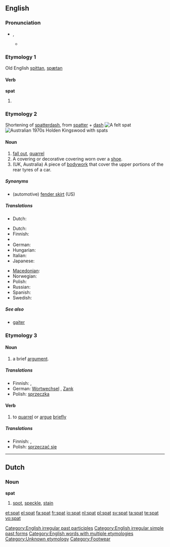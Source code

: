 {{also|şpat|spát|spät|ṣpät|spať}}
==English==

===Pronunciation===
* {{IPA|/spæt/}}, {{SAMPA|/sp{t/}}
** {{rhymes|æt}}

===Etymology 1===
Old English [[spittan]], [[spætan]]

====Verb====
'''spat'''

# {{past of|[[spit]]}}

===Etymology 2===
Shortening of [[spatterdash]], from [[spatter]] + [[dash]]
[[Image:Spat commons 2.JPG|thumb|A felt spat]]
[[Image:Holden with spats.jpg|thumb|Australian 1970s Holden Kingswood with spats]]
====Noun====
{{en-noun}}
#[[fall out]], [[quarrel]]
# A covering or decorative covering worn over a [[shoe]].
# (UK, Australia) A piece of [[bodywork]] that cover the upper portions of the rear tyres of a car.

=====Synonyms=====
* (automotive) [[fender skirt]] (US)

=====Translations=====
{{trans-top|quarrel}}
{{trans-mid}}
* Dutch: {{t|nl|ruzie}}
{{trans-bottom}}
{{trans-top|covering or decorative covering worn over a shoe}}
* Dutch: {{t|nl|gamasch}}
* Finnish: {{t-|fi|nilkkain}}
* {{trreq|French}}
* German: {{t-|de|Gamasche|f}}
* Hungarian: {{t|hu|kamásni}}
* Italian: {{t-|it|uose}}
* Japanese: {{t|ja|スパッツ|tr=supattsu|sc=Jpan}}
{{trans-mid}}
* [[Macedonian]]: {{t|mk|гамаш|m|tr=gámaš|sc=Cyrl|xs=Macedonian}}
* Norwegian: {{t|no|gamasje}}
* Polish: {{t-|pl|getry|f|p}}
* Russian: {{t|ru|гетра|f|tr=gétra|sc=Cyrl}}
* Spanish: {{t-|es|polaina|f}}
* Swedish: {{t-|sv|damasker}}
{{trans-bottom}}
{{trans-top|fender skirt}}
{{trans-mid}}
{{trans-bottom}}
=====See also=====
* [[gaiter]]

===Etymology 3===
{{rfe}}

====Noun====
{{en-noun}}

# a brief [[argument]].

=====Translations=====
* Finnish: {{t+|fi|kina}}, {{t-|fi|kahina}}
* German: [[Wortwechsel]] {{m}}, [[Zank]] {{m}}
* Polish: [[sprzeczka]] {{f}}

====Verb====
{{en-verb|spat|t|ed}}

# to [[quarrel]] or [[argue]] [[briefly]]

=====Translations=====
* Finnish: {{t-|fi|kinata}}, {{t-|fi|kahinoida}}
* Polish: [[sprzeczać się]]

[[Category:English irregular past participles]]
[[Category:English irregular simple past forms]]
[[Category:English words with multiple etymologies]]
[[Category:Unknown etymology]]

----

==Dutch==

===Noun===
'''spat''' {{m}}

# [[spot]], [[speckle]], [[stain]]

[[Category:Footwear]]

[[et:spat]]
[[el:spat]]
[[fa:spat]]
[[fr:spat]]
[[io:spat]]
[[nl:spat]]
[[pl:spat]]
[[sv:spat]]
[[ta:spat]]
[[te:spat]]
[[vo:spat]]